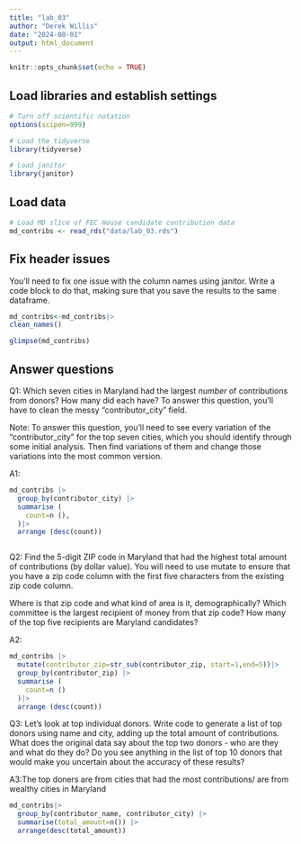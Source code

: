 ```yaml
---
title: "lab_03"
author: "Derek Willis"
date: "2024-08-01"
output: html_document
---
```


```r
knitr::opts_chunk$set(echo = TRUE)
```

## Load libraries and establish settings

```r
# Turn off scientific notation
options(scipen=999)

# Load the tidyverse
library(tidyverse)

# Load janitor
library(janitor)
```

## Load data

```r
# Load MD slice of FEC House candidate contribution data
md_contribs <- read_rds("data/lab_03.rds")
```

## Fix header issues

You'll need to fix one issue with the column names using janitor. Write a code block to do that, making sure that you save the results to the same dataframe.

```r
md_contribs<-md_contribs|>
clean_names()

glimpse(md_contribs)
```


## Answer questions

Q1: Which seven cities in Maryland had the largest *number* of contributions from donors? How many did each have? To answer this question, you'll have to clean the messy "contributor_city" field.

Note: To answer this question, you'll need to see every variation of the "contributor_city" for the top seven cities, which you should identify through some initial analysis. Then find variations of them and change those variations into the most common version.

A1:

```r
md_contribs |>
  group_by(contributor_city) |>
  summarise (
    count=n (),
  )|>
  arrange (desc(count))



```

Q2: Find the 5-digit ZIP code in Maryland that had the highest total amount of contributions (by dollar value). You will need to use mutate to ensure that you have a zip code column with the first five characters from the existing zip code column.

Where is that zip code and what kind of area is it, demographically? Which committee is the largest recipient of money from that zip code? How many of the top five recipients are Maryland candidates?

A2:

```r
md_contribs |>
  mutate(contributor_zip=str_sub(contributor_zip, start=1,end=5))|>
  group_by(contributor_zip) |>
  summarise (
    count=n ()
  )|>
  arrange (desc(count))
```

Q3: Let's look at top individual donors. Write code to generate a list of top donors using name and city, adding up the total amount of contributions. What does the original data say about the top two donors - who are they and what do they do? Do you see anything in the list of top 10 donors that would make you uncertain about the accuracy of these results?

A3:The top doners are from cities that had the most contributions/ are from wealthy cities in Maryland

```r
md_contribs|>
  group_by(contributor_name, contributor_city) |>
  summarise(total_amount=n()) |>
  arrange(desc(total_amount))
```
